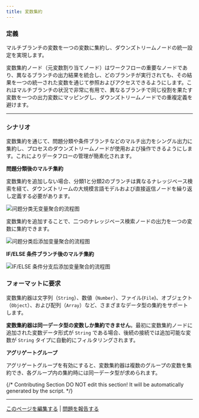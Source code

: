 ```yaml
---
title: 変数集約
---
```


### 定義

マルチブランチの変数を一つの変数に集約し、ダウンズトリームノードの統一設定を実現します。

変数集約ノード（元変数割り当てノード）はワークフローの重要なノードであり、異なるブランチの出力結果を統合し、どのブランチが実行されても、その結果を一つの統一された変数を通じて参照およびアクセスできるようにします。これはマルチブランチの状況で非常に有用で、異なるブランチで同じ役割を果たす変数を一つの出力変数にマッピングし、ダウンズトリームノードでの重複定義を避けます。

***

### シナリオ

変数集約を通じて、問題分類や条件ブランチなどのマルチ出力をシングル出力に集約し、プロセスのダウンズトリームノードが使用および操作できるようにします。これによりデータフローの管理が簡素化されます。

**問題分類後のマルチ集約**

変数集約を追加しない場合、分類1と分類2のブランチは異なるナレッジベース検索を経て、ダウンズトリームの大規模言語モデルおよび直接返信ノードを繰り返し定義する必要があります。

<Frame caption="問題分類（変数集約なし）">
  <img src="https://assets-docs.dify.ai/dify-enterprise-mintlify/jp/guides/workflow/node/7a7c91663c3799ce9d056b013d5df29c.png" alt="问题分类无变量聚合的流程图" />
</Frame>

変数集約を追加することで、二つのナレッジベース検索ノードの出力を一つの変数に集約できます。

<Frame caption="問題分類後のマルチ集約">
  <img src="https://assets-docs.dify.ai/dify-enterprise-mintlify/jp/guides/workflow/node/78e088e16a409cc18552b21bec98bc01.png" alt="问题分类后添加变量聚合的流程图" />
</Frame>

**IF/ELSE 条件ブランチ後のマルチ集約**

<Frame caption="IF/ELSE 問題分類後のマルチ集約">
  <img src="https://assets-docs.dify.ai/dify-enterprise-mintlify/jp/guides/workflow/node/da33064c784fc44c19b532a6d873cfaf.png" alt="IF/ELSE 条件分支后添加变量聚合的流程图" />
</Frame>

### フォーマットに要求

変数集約器は文字列（`String`）、数値（`Number`）、ファイル(`File`)、オブジェクト（`Object`）、および配列（`Array`）など、さまざまなデータ型の集約をサポートします。

**変数集約器は同一データ型の変数しか集約できません**。最初に変数集約ノードに追加された変数データ形式が `String` である場合、後続の接続では追加可能な変数が `String` タイプに自動的にフィルタリングされます。

**アグリゲートグループ**

アグリゲートグループを有効にすると、変数集約器は複数のグループの変数を集約でき、各グループ内の集約時には同一データ型が求められます。

{/*
Contributing Section
DO NOT edit this section!
It will be automatically generated by the script.
*/}

---

[このページを編集する](https://github.com/langgenius/dify-docs/edit/main/ja-jp/guides/workflow/node/variable-aggregator.mdx) | [問題を報告する](https://github.com/langgenius/dify-docs/issues/new?template=docs.yml)

